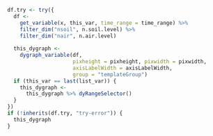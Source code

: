 ```r
df.try <- try({ 
  df <-
    get_variable(x, this_var, time_range = time_range) %>% 
    filter_dim("nsoil", n.soil.level) %>% 
    filter_dim("nair", n.air.level) 
  
  this_dygraph <- 
    dygraph_variable(df,
                     pixheight = pixheight, pixwidth = pixwidth, 
                     axisLabelWidth = axisLabelWidth,
                     group = "templateGroup")
  if (this_var == last(list_var)) {
    this_dygraph <-
      this_dygraph %>% dyRangeSelector()
  }
})
if (!inherits(df.try, "try-error")) {
  this_dygraph
}
```

